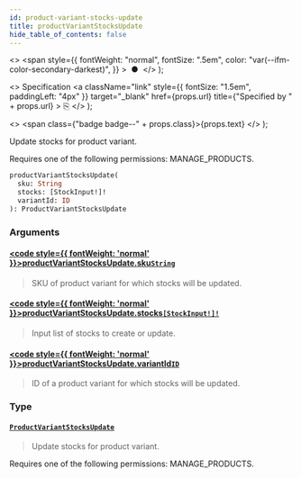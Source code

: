```yaml
---
id: product-variant-stocks-update
title: productVariantStocksUpdate
hide_table_of_contents: false
---
```


  <>
    <span
      style={{
        fontWeight: "normal",
        fontSize: ".5em",
        color: "var(--ifm-color-secondary-darkest)",
      }}
    >
      &nbsp;●&nbsp;
    </span>
  </>
);

  <>
    Specification
    <a
      className="link"
      style={{ fontSize: "1.5em", paddingLeft: "4px" }}
      target="\_blank"
      href={props.url}
      title={"Specified by " + props.url}
    >
      ⎘
    </a>
  </>
);

  <>
    <span class={"badge badge--" + props.class}>{props.text}</span>
  </>
);

Update stocks for product variant.

Requires one of the following permissions: MANAGE_PRODUCTS.

```graphql
productVariantStocksUpdate(
  sku: String
  stocks: [StockInput!]!
  variantId: ID
): ProductVariantStocksUpdate
```

### Arguments

#### [<code style={{ fontWeight: 'normal' }}>productVariantStocksUpdate.<b>sku</b></code>](#)<Bullet />[`String`](../../../developer/api-reference/scalars/string) <Badge class="secondary" text="scalar"/>

> SKU of product variant for which stocks will be updated.

#### [<code style={{ fontWeight: 'normal' }}>productVariantStocksUpdate.<b>stocks</b></code>](#)<Bullet />[`[StockInput!]!`](../../../developer/api-reference/inputs/stock-input) <Badge class="secondary" text="non-null"/> <Badge class="secondary" text="input"/>

> Input list of stocks to create or update.

#### [<code style={{ fontWeight: 'normal' }}>productVariantStocksUpdate.<b>variantId</b></code>](#)<Bullet />[`ID`](../../../developer/api-reference/scalars/id) <Badge class="secondary" text="scalar"/>

> ID of a product variant for which stocks will be updated.

### Type

#### [`ProductVariantStocksUpdate`](../../../developer/api-reference/objects/product-variant-stocks-update) <Badge class="secondary" text="object"/>

> Update stocks for product variant.

Requires one of the following permissions: MANAGE_PRODUCTS.

>
